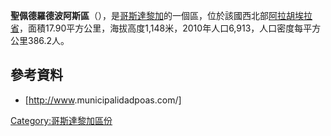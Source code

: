 '''聖佩德羅德波阿斯區'''（{{lang-es|San Pedro de Poás}}），是[[哥斯達黎加|哥斯達黎加]]的一個區，位於該國西北部[[阿拉胡埃拉省|阿拉胡埃拉省]]，面積17.90平方公里，海拔高度1,148米，2010年人口6,913，人口密度每平方公里386.2人。

==參考資料==
*[http://www​.municipalidadpoas.com/] {{Wayback|url=http://www.municipalidadpoas.com/ |date=20160306073855 }}

{{CostaRica-geo-stub}}
[[Category:哥斯達黎加區份|Category:哥斯達黎加區份]]